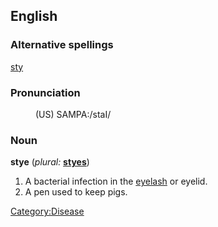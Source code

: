 ==English==

===Alternative spellings===
[[sty]]

===Pronunciation===
:(US) SAMPA:/staI/

===Noun===
'''stye''' (''plural:'' '''[[styes]]''')
# A bacterial infection in the [[eyelash]] or eyelid.
# A pen used to keep pigs.

[[Category:Disease]]